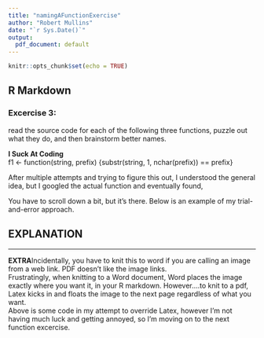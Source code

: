 ```yaml
---
title: "namingAFunctionExercise"
author: "Robert Mullins"
date: "`r Sys.Date()`"
output:
  pdf_document: default
---
```

```r
knitr::opts_chunk$set(echo = TRUE)
```
## R Markdown
### Excercise 3:
read the source code for each of the following three functions, puzzle out what they do, and then brainstorm better names.

**I Suck At Coding**  
f1 <- function(string, prefix) {substr(string, 1, nchar(prefix)) == prefix}  
  
After multiple attempts and trying to figure this out, I understood the general idea, but I googled the actual function and eventually found,  
\begin{center}

[**CLICK FOR SOLUTION**](https://jrnold.github.io/r4ds-exercise-solutions/functions.html)

\end{center}
  
  You have to scroll down a bit, but it's there.  Below is an example of my trial-and-error approach.
  
## **EXPLANATION**
  
  \begin{figure}[b]
    \includegraphics{images/function2.jpg}
    \caption{Manipulating Latex Float}
  \end{figure}

  
***  
  **EXTRA**Incidentally, you have to knit this to word if you are calling an image from a web link.  PDF doesn't like the image links.  
  Frustratingly, when knitting to a Word document, Word places the image exactly where you want it, in your R markdown.  However....to knit to a pdf, Latex kicks in and floats the image to the next page regardless of what you want.  
  Above is some code in my attempt to override Latex, however I'm not having much luck and getting annoyed, so I'm moving on to the next function excercise.